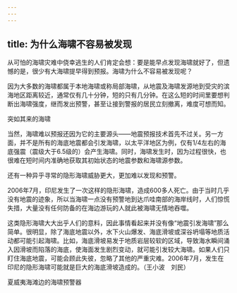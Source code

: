 ```yaml
---
---
---
```

title: 为什么海啸不容易被发现
---




从可怕的海啸灾难中侥幸逃生的人们肯定会想：要是能早点发现海啸就好了，但遗憾的是，很少有大海啸提早得到预报。海啸为什么不容易被发现呢？

因为大多数的海啸都属于本地海啸或称局部海啸，从地震及海啸发源地到受灾的滨海地区距离较近，通常仅有几十分钟，短的只有几分钟。在这么短的时间里要想判断出海啸强度，继而发出预警，甚至让接到警报的居民立刻撤离，难度可想而知。

突如其来的海啸



当然，海啸难以预报还因为它的主要源头——地震预报技术首先不过关。另一方面，并不是所有的海底地震都会引发海啸，以太平洋地区为例，仅有1/4左右的海底强震（震级大于6.5级的）会产生海啸。同时，海啸发生时，因为过程很快，也很难在短时间内准确地获取其初始状态的地震参数和海啸源参数。

还有一种异乎寻常的隐形海啸威胁更大，更加难以发现和预警。

2006年7月，印尼发生了一次这样的隐形海啸，造成600多人死亡。由于当时几乎没有地震的迹象，所以当海啸一点没有预警地到达爪哇南部的海岸线时，人们惊慌失措，大量没有任何防备的在海边游玩的人就此被海啸无情地吞噬。

这类隐形海啸大大出乎人们的意料，因此事情看起来并没有像“地震引发海啸”那么简单。很明显，除了海底地震以外，水下火山爆发、海底滑坡或深谷坍塌等地质活动都可能引起海啸。比如，海底滑坡易发于地质岩层较软的区域，导致海水瞬间涌入因滑坡而陷落的海底，使海面发生剧烈变动，就可能引发较大海啸。如果人们只盯住海底地震，可能会顾此失彼，忽略了其他的严重灾难。2006年7月，发生在印尼的隐形海啸可能就是巨大的海底滑坡造成的。（王小波　刘民）

夏威夷海滩边的海啸预警器